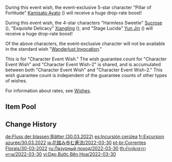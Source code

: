 {{Wish
|name              = Azure Excursion 2022-03-30
|image             = Azure Excursion 2022-03-30.png
|type              = Character Event
|duration          = event
|time_start        = 2022-03-30 11:00:00
|time_start_offset = UTC+8
|time_end          = 2022-04-19 17:59:00
|preceding         = Reign of Serenity/2022-03-08
|preceding2        = Drifting Luminescence/2022-03-08
|succeeding        = The Heron's Court/2022-04-19
|alongside         = Ballad in Goblets/2022-03-30
|alongside2        = Epitome Invocation/2022-03-30
|next              = Azure Excursion/2022-12-27
|link              = https://genshin.hoyoverse.com/en/news/detail/20186
}}

During this event wish, the event-exclusive 5-star character "Pillar of Fortitude" [[Kamisato Ayato]] ({{Hydro}}) will receive a huge drop-rate boost!

During this event wish, the 4-star characters "Harmless Sweetie" [[Sucrose]] ({{Anemo}}), "Exquisite Delicacy" [[Xiangling]] ({{Pyro}}), and "Stage Lucida" [[Yun Jin]] ({{Geo}}) will receive a huge drop-rate boost!

Of the above characters, the event-exclusive character will not be available in the standard wish "[[Wanderlust Invocation]]."

This is for "Character Event Wish." The wish guarantee count for "Character Event Wish" and "Character Event Wish-2" is shared, and is accumulated between both "Character Event Wish" and "Character Event Wish-2." This wish guarantee count is independent of the guarantee counts of other types of wishes.

For information about rates, see [[Wishes]].

==Item Pool==
{{Wish Pool
|^Kamisato Ayato
|^Sucrose
|^Xiangling
|^Yun Jin
|Bennett
|Xinyan
|Kujou Sara
|Diluc
|Jean
|Keqing
|Mona
|Qiqi
|Barbara
|Beidou
|Chongyun
|Diona
|Fischl
|Gorou
|Ningguang
|Noelle
|Razor
|Rosaria
|Sayu
|Thoma
|Xingqiu
|Yanfei
|Dragon's Bane
|Eye of Perception
|Favonius Codex
|Favonius Greatsword
|Favonius Lance
|Favonius Sword
|Favonius Warbow
|Lion's Roar
|Rainslasher
|Rust
|Sacrificial Bow
|Sacrificial Fragments
|Sacrificial Greatsword
|Sacrificial Sword
|The Bell
|The Flute
|The Stringless
|The Widsith
|Black Tassel
|Bloodtainted Greatsword
|Cool Steel
|Debate Club
|Emerald Orb
|Ferrous Shadow
|Harbinger of Dawn
|Magic Guide
|Raven Bow
|Sharpshooter's Oath
|Skyrider Sword
|Slingshot
|Thrilling Tales of Dragon Slayers
}}

==Change History==
{{Change History|2.6}}

[[de:Fluss der blassen Blätter (30.03.2022)]]
[[es:Incursión cerúlea]]
[[fr:Excursion azurée/30.03.2022]]
[[ja:花踏み歩む蒼流/2022-03-30]]
[[pt-br:Correntes Florais/30-03-2022]]
[[ru:Лазурный поход/2022-03-30]]
[[th:ย่ำบุปผาธาราคราม/2022-03-30]]
[[vi:Dạo Bước Bên Hoa/2022-03-30]]